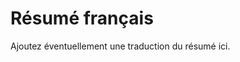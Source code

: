 \bfrench

# Résumé français {.unnumbered}

Ajoutez éventuellement une traduction du résumé ici.

\efrench
